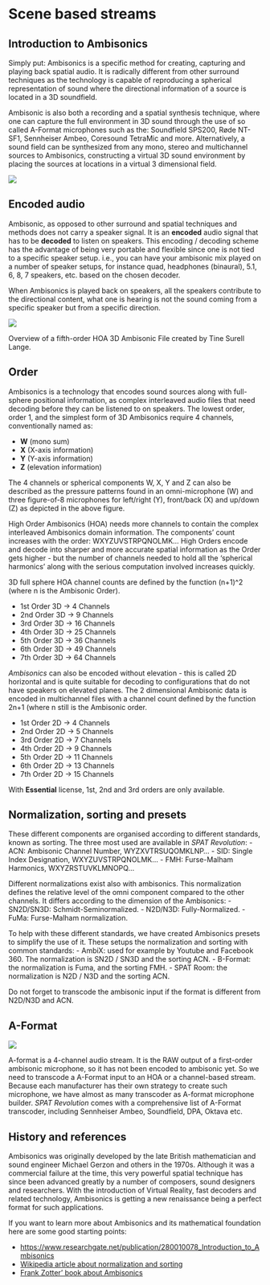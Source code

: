 # Scene based streams {#scene-based}

## Introduction to Ambisonics {#sec-scenebased-introAmbi}

Simply put: Ambisonics is a specific method for creating, capturing and playing back spatial audio. It is radically different from other surround techniques as the technology is capable of reproducing a spherical representation of sound where the directional information of a source is located in a 3D soundfield.

Ambisonic is also both a recording and a spatial synthesis technique, where one can capture the full environment in 3D sound through the use of so called A-Format microphones such as the: Soundfield SPS200, Røde NT-SF1, Sennheiser Ambeo, Coresound TetraMic and more. Alternatively, a sound field can be synthesized from any mono, stereo and multichannel sources to Ambisonics, constructing a virtual 3D sound environment by placing the sources at locations in a virtual 3 dimensional field.

![](https://media.githubusercontent.com/media/FLUX-SE/doc_images/main/SpatR/Education/Ambisonic.png)

## Encoded audio

Ambisonic, as opposed to other surround and spatial techniques and methods does not carry a speaker signal. It is an **encoded** audio signal that has to be **decoded** to listen on speakers. This encoding / decoding scheme has the advantage of being very portable and flexible since one is not tied to a specific speaker setup. i.e., you can have your ambisonic mix played on a number of speaker setups, for instance quad, headphones (binaural), 5.1, 6, 8, 7 speakers, etc. based on the chosen decoder.

When Ambisonics is played back on speakers, all the speakers contribute to the directional content, what one is hearing is not the sound coming from a specific speaker but from a specific direction.

![](https://media.githubusercontent.com/media/FLUX-SE/doc_images/main/SpatR/ThirdParty/ReaperHOA3DTrack.jpg)

:::{.callout-note}
Overview of a fifth-order HOA 3D Ambisonic File created by Tine Surell Lange.
:::

## Order

Ambisonics is a technology that encodes sound sources along with full-sphere positional information, as complex interleaved audio files that need decoding before they can be listened to on speakers. The lowest order, order 1, and the simplest form of 3D Ambisonics require 4 channels, conventionally named as:

- **W** (mono sum)
- **X** (X-axis information)
- **Y** (Y-axis information)
- **Z** (elevation information)

The 4 channels or spherical components W, X, Y and Z can also be described as the pressure patterns found in an omni-microphone (W) and three figure-of-8 microphones for left/right (Y), front/back (X) and up/down (Z) as depicted in the above figure.

High Order Ambisonics (HOA) needs more channels to contain the complex interleaved Ambisonics domain information. The components' count increases with the order: WXYZUVSTRPQNOLMK... High Orders encode and decode into sharper and more accurate spatial information as the Order gets higher - but the number of channels needed to hold all the 'spherical harmonics' along with the serious computation involved increases quickly.

3D full sphere HOA channel counts are defined by the function (n+1)^2 (where n is the Ambisonic Order).

- 1st Order 3D -> 4 Channels
- 2nd Order 3D -> 9 Channels
- 3rd Order 3D -> 16 Channels
- 4th Order 3D -> 25 Channels
- 5th Order 3D -> 36 Channels
- 6th Order 3D -> 49 Channels
- 7th Order 3D -> 64 Channels

_Ambisonics_ can also be encoded without elevation - this is called 2D horizontal and is quite suitable for decoding to configurations that do not have speakers on elevated planes. The 2 dimensional Ambisonic data is encoded in multichannel files with a channel count defined by the function 2n+1 (where n still is the Ambisonic order.

- 1st Order 2D -> 4 Channels
- 2nd Order 2D -> 5 Channels
- 3rd Order 2D -> 7 Channels
- 4th Order 2D -> 9 Channels
- 5th Order 2D -> 11 Channels
- 6th Order 2D -> 13 Channels
- 7th Order 2D -> 15 Channels

:::{.callout-warning}
 With **Essential** license, 1st, 2nd and 3rd orders are only available.
:::

## Normalization, sorting and presets

These different components are organised according to different standards, known as sorting. The three most used are available in _SPAT Revolution_:
- ACN: Ambisonic Channel Number, WYZXVTRSUQOMKLNP...
- SID: Single Index Designation, WXYZUVSTRPQNOLMK...
- FMH: Furse-Malham Harmonics, WXYZRSTUVKLMNOPQ...

Different normalizations exist also with ambisonics. This normalization defines the relative level of the omni component compared to the other channels. It differs according to the dimension of the Ambisonics:
- SN2D/SN3D: Schmidt-Seminormalized.
- N2D/N3D: Fully-Normalized.
- FuMa: Furse-Malham normalization.

To help with these different standards, we have created Ambisonics presets to simplify the use of it. These setups the normalization and sorting with common standards:
- AmbiX: used for example by Youtube and Facebook 360. The normalization is SN2D / SN3D and the sorting ACN.
- B-Format: the normalization is Fuma, and the sorting FMH.
- SPAT Room: the normalization is N2D / N3D and the sorting ACN.

:::{.callout-warning}
 Do not forget to transcode the ambisonic input if the format is different from N2D/N3D and ACN.
:::

## A-Format

![](https://media.githubusercontent.com/media/FLUX-SE/doc_images/main/SpatR/Setup/InputInspectorAFormat.png)

A-format is a 4-channel audio stream. It is the RAW output of a first-order ambisonic microphone, so it has not been encoded to ambisonic yet. So we need to transcode a A-Format input to an HOA or a channel-based stream. Because each manufacturer has their own strategy to create such microphone, we have almost as many transcoder as A-format microphone builder. _SPAT Revolution_ comes with a comprehensive list of A-Format transcoder, including Sennheiser Ambeo, Soundfield, DPA, Oktava etc.


## History and references

Ambisonics was originally developed by the late British mathematician and sound engineer Michael Gerzon and others in the 1970s. Although it was a commercial failure at the time, this very powerful spatial technique has since been advanced greatly by a number of composers, sound designers and researchers. With the introduction of Virtual Reality, fast decoders and related technology, Ambisonics is getting a new renaissance being a perfect format for such applications.

If you want to learn more about Ambisonics and its mathematical foundation here are some good starting points:

- [https://www.researchgate.net/publication/280010078_Introduction_to_Ambisonics](https://www.researchgate.net/publication/280010078_Introduction_to_Ambisonics)
- [Wikipedia article about normalization and sorting](https://en.wikipedia.org/wiki/Ambisonic_data_exchange_formats)
- [Frank Zotter' book about Ambisonics](https://link.springer.com/book/10.1007/978-3-030-17207-7)

<!--[http://flo.mur.at/writings/HOA-intro.pdf](http://flo.mur.at/writings/HOA-intro.pdf)
-->
